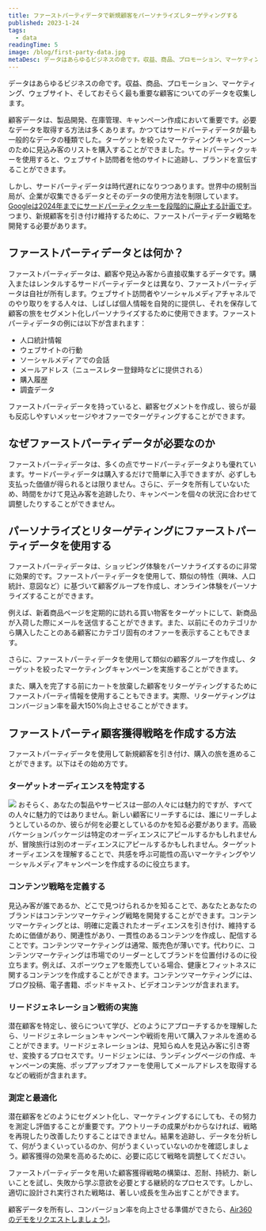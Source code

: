 ```yaml
---
title: ファーストパーティデータで新規顧客をパーソナライズしターゲティングする
published: 2023-1-24
tags: 
  - data
readingTime: 5
image: /blog/first-party-data.jpg
metaDesc: データはあらゆるビジネスの命です。収益、商品、プロモーション、マーケティング、ウェブサイト、そしておそらく最も重要な顧客についてのデータを収集します。
---
```


データはあらゆるビジネスの命です。収益、商品、プロモーション、マーケティング、ウェブサイト、そしておそらく最も重要な顧客についてのデータを収集します。

顧客データは、製品開発、在庫管理、キャンペーン作成において重要です。必要なデータを取得する方法は多くあります。かつてはサードパーティデータが最も一般的なデータの種類でした。ターゲットを絞ったマーケティングキャンペーンのために見込み客のリストを購入することができました。サードパーティクッキーを使用すると、ウェブサイト訪問者を他のサイトに追跡し、ブランドを宣伝することができます。

しかし、サードパーティデータは時代遅れになりつつあります。世界中の規制当局が、企業が収集できるデータとそのデータの使用方法を制限しています。[Googleは2024年までにサードパーティクッキーを段階的に廃止する計画です](/en/blog/googles-plan-to-block-third-party-tracking-cookies-in-chrome)。つまり、新規顧客を引き付け維持するために、ファーストパーティデータ戦略を開発する必要があります。

## ファーストパーティデータとは何か？
ファーストパーティデータは、顧客や見込み客から直接収集するデータです。購入またはレンタルするサードパーティデータとは異なり、ファーストパーティデータは自社が所有します。ウェブサイト訪問者やソーシャルメディアチャネルでのやり取りをする人々は、しばしば個人情報を自発的に提供し、それを保存して顧客の旅をセグメント化しパーソナライズするために使用できます。ファーストパーティデータの例には以下が含まれます：

- 人口統計情報
- ウェブサイトの行動
- ソーシャルメディアでの会話
- メールアドレス（ニュースレター登録時などに提供される）
- 購入履歴
- 調査データ

ファーストパーティデータを持っていると、顧客セグメントを作成し、彼らが最も反応しやすいメッセージやオファーでターゲティングすることができます。

## なぜファーストパーティデータが必要なのか
ファーストパーティデータは、多くの点でサードパーティデータよりも優れています。サードパーティデータは購入するだけで簡単に入手できますが、必ずしも支払った価値が得られるとは限りません。さらに、データを所有していないため、時間をかけて見込み客を追跡したり、キャンペーンを個々の状況に合わせて調整したりすることができません。

## パーソナライズとリターゲティングにファーストパーティデータを使用する
ファーストパーティデータは、ショッピング体験をパーソナライズするのに非常に効果的です。ファーストパーティデータを使用して、類似の特性（興味、人口統計、意図など）に基づいて顧客グループを作成し、オンライン体験をパーソナライズすることができます。

例えば、新着商品ページを定期的に訪れる買い物客をターゲットにして、新商品が入荷した際にメールを送信することができます。また、以前にそのカテゴリから購入したことのある顧客にカテゴリ固有のオファーを表示することもできます。

さらに、ファーストパーティデータを使用して類似の顧客グループを作成し、ターゲットを絞ったマーケティングキャンペーンを実施することができます。

また、購入を完了する前にカートを放棄した顧客をリターゲティングするためにファーストパーティ情報を使用することもできます。実際、リターゲティングはコンバージョン率を最大150%向上させることができます。

## ファーストパーティ顧客獲得戦略を作成する方法
ファーストパーティデータを使用して新規顧客を引き付け、購入の旅を進めることができます。以下はその始め方です。

### ターゲットオーディエンスを特定する
![](/blog/first-party-acquisition-1.jpg)
おそらく、あなたの製品やサービスは一部の人々には魅力的ですが、すべての人々に魅力的ではありません。新しい顧客にリーチするには、誰にリーチしようとしているのか、彼らが何を必要としているのかを知る必要があります。高級バケーションパッケージは特定のオーディエンスにアピールするかもしれませんが、冒険旅行は別のオーディエンスにアピールするかもしれません。ターゲットオーディエンスを理解することで、共感を呼ぶ可能性の高いマーケティングやソーシャルメディアキャンペーンを作成するのに役立ちます。

### コンテンツ戦略を定義する
見込み客が誰であるか、どこで見つけられるかを知ることで、あなたとあなたのブランドはコンテンツマーケティング戦略を開発することができます。コンテンツマーケティングとは、明確に定義されたオーディエンスを引き付け、維持するために価値があり、関連性があり、一貫性のあるコンテンツを作成し、配信することです。コンテンツマーケティングは通常、販売色が薄いです。代わりに、コンテンツマーケティングは市場でのリーダーとしてブランドを位置付けるのに役立ちます。例えば、スポーツウェアを販売している場合、健康とフィットネスに関するコンテンツを作成することができます。コンテンツマーケティングには、ブログ投稿、電子書籍、ポッドキャスト、ビデオコンテンツが含まれます。

### リードジェネレーション戦術の実施
潜在顧客を特定し、彼らについて学び、どのようにアプローチするかを理解したら、リードジェネレーションキャンペーンや戦術を用いて購入ファネルを進めることができます。リードジェネレーションは、見知らぬ人を見込み客に引き寄せ、変換するプロセスです。リードジェンには、ランディングページの作成、キャンペーンの実施、ポップアップオファーを使用してメールアドレスを取得するなどの戦術が含まれます。

### 測定と最適化
潜在顧客をどのようにセグメント化し、マーケティングするにしても、その努力を測定し評価することが重要です。アウトリーチの成果がわからなければ、戦略を再現したり改善したりすることはできません。結果を追跡し、データを分析して、何がうまくいっているのか、何がうまくいっていないのかを確認しましょう。顧客獲得の効果を高めるために、必要に応じて戦略を調整してください。

ファーストパーティデータを用いた顧客獲得戦略の構築は、忍耐、持続力、新しいことを試し、失敗から学ぶ意欲を必要とする継続的なプロセスです。しかし、適切に設計され実行された戦略は、著しい成長を生み出すことができます。

顧客データを所有し、コンバージョン率を向上させる準備ができたら、[Air360のデモをリクエストしましょう!](/ja/request-demo)。
